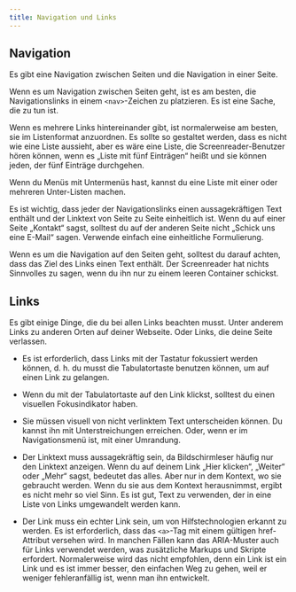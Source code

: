```yaml
---
title: Navigation und Links
---
```


## Navigation

Es gibt eine Navigation zwischen Seiten und die Navigation in einer Seite.

Wenn es um Navigation zwischen Seiten geht, ist es am besten, die Navigationslinks in einem `<nav>`-Zeichen zu platzieren.
Es ist eine Sache, die zu tun ist.

Wenn es mehrere Links hintereinander gibt, ist normalerweise am besten, sie im Listenformat anzuordnen. Es sollte so gestaltet
werden, dass es nicht wie eine Liste aussieht, aber es wäre eine Liste, die Screenreader-Benutzer hören können, wenn es
„Liste mit fünf Einträgen“ heißt und sie können jeden, der fünf Einträge durchgehen.

Wenn du Menüs mit Untermenüs hast, kannst du eine Liste mit einer oder mehreren Unter-Listen machen.

Es ist wichtig, dass jeder der Navigationslinks einen aussagekräftigen Text enthält und der Linktext von Seite zu Seite
einheitlich ist. Wenn du auf einer Seite „Kontakt“ sagst, solltest du auf der anderen Seite nicht „Schick uns eine E-Mail“
sagen. Verwende einfach eine einheitliche Formulierung.

Wenn es um die Navigation auf den Seiten geht, solltest du darauf achten, dass das Ziel des Links einen Text enthält. Der
Screenreader hat nichts Sinnvolles zu sagen, wenn du ihn nur zu einem leeren Container schickst.

## Links

Es gibt einige Dinge, die du bei allen Links beachten musst. Unter anderem Links zu anderen Orten auf deiner Webseite. Oder
Links, die deine Seite verlassen.

- Es ist erforderlich, dass Links mit der Tastatur fokussiert werden können, d. h. du musst die Tabulatortaste benutzen
  können, um auf einen Link zu gelangen.

- Wenn du mit der Tabulatortaste auf den Link klickst, solltest du einen visuellen Fokusindikator haben.

- Sie müssen visuell von nicht verlinktem Text unterscheiden können. Du kannst ihn mit Unterstreichungen erreichen. Oder,
  wenn er im Navigationsmenü ist, mit einer Umrandung.

- Der Linktext muss aussagekräftig sein, da Bildschirmleser häufig nur den Linktext anzeigen. Wenn du auf deinem Link
  „Hier klicken“, „Weiter“ oder „Mehr“ sagst, bedeutet das alles. Aber nur in dem Kontext, wo sie gebraucht werden. Wenn du
  sie aus dem Kontext herausnimmst, ergibt es nicht mehr so viel Sinn. Es ist gut, Text zu verwenden, der in eine Liste von
  Links umgewandelt werden kann.

- Der Link muss ein echter Link sein, um von Hilfstechnologien erkannt zu werden. Es ist erforderlich, dass das `<a>`-Tag mit
  einem gültigen href-Attribut versehen wird. In manchen Fällen kann das ARIA-Muster auch für Links verwendet werden, was
  zusätzliche Markups und Skripte erfordert. Normalerweise wird das nicht empfohlen, denn ein Link ist ein Link und es ist
  immer besser, den einfachen Weg zu gehen, weil er weniger fehleranfällig ist, wenn man ihn entwickelt.
